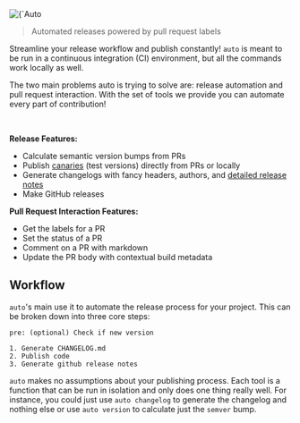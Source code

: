 
<div className="w-full">
  <picture>
    <source
      srcSet="dark-logo-large.png"
      media="(prefers-color-scheme: dark)"
      class="mx-auto max-w-sm my-24 w-full"
    />
    <img
      src="light-logo-large.png"
      alt={`Auto Logo`}
      class="mx-auto max-w-sm my-24 w-full"
    />
  </picture>
</div>

> Automated releases powered by pull request labels

Streamline your release workflow and publish constantly!
`auto` is meant to be run in a continuous integration (CI) environment, but all the commands work locally as well.

The two main problems auto is trying to solve are: release automation and pull request interaction.
With the set of tools we provide you can automate every part of contribution!

<br />

**Release Features:**

- Calculate semantic version bumps from PRs
- Publish [canaries](./docs/generated/canary) (test versions) directly from PRs or locally
- Generate changelogs with fancy headers, authors, and [detailed release notes](./docs/generated/changelog#additional-release-notes)
- Make GitHub releases

**Pull Request Interaction Features:**

- Get the labels for a PR
- Set the status of a PR
- Comment on a PR with markdown
- Update the PR body with contextual build metadata

## Workflow

`auto`'s main use it to automate the release process for your project.
This can be broken down into three core steps:

```text
pre: (optional) Check if new version

1. Generate CHANGELOG.md
2. Publish code
3. Generate github release notes
```

`auto` makes no assumptions about your publishing process.
Each tool is a function that can be run in isolation and only does one thing really well.
For instance, you could just use `auto changelog` to generate the changelog and nothing else or use `auto version` to calculate just the `semver` bump.

<div className="my-20 flex align-center justify-center w-full">
  <GetStarted />
</div>